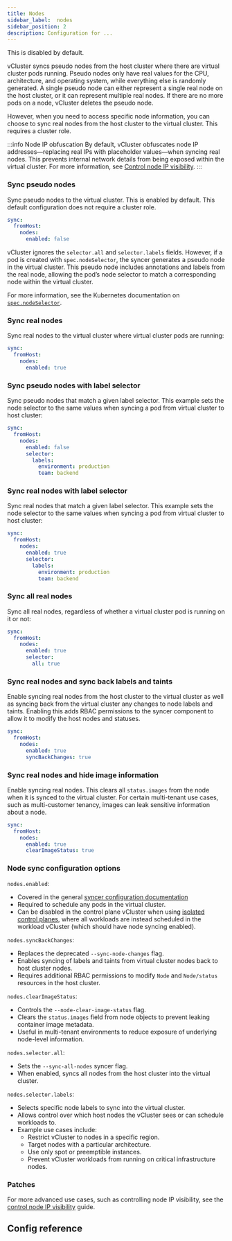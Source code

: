 ```yaml
---
title: Nodes
sidebar_label:  nodes
sidebar_position: 2
description: Configuration for ...
---
```



This is disabled by default.

vCluster syncs pseudo nodes from the host cluster where there are virtual cluster pods running. Pseudo nodes only have real values for the CPU, architecture, and operating system, while everything else is randomly generated. A single pseudo node can either represent a single real node on the host cluster, or it can represent multiple real nodes. If there are no more pods on a node, vCluster deletes the pseudo node.

However, when you need to access specific node information, you can choose to sync real nodes from the host cluster to the virtual cluster. This requires a cluster role.

:::info Node IP obfuscation
By default, vCluster obfuscates node IP addresses—replacing real IPs with placeholder values—when syncing real nodes. This prevents internal network details from being exposed within the virtual cluster. For more information, see [Control node IP visibility](../../../../learn-how-to/control-node-ip-visibility.mdx).
:::

### Sync pseudo nodes 

Sync pseudo nodes to the virtual cluster. This is enabled by default. This default configuration does not require a cluster role.

```yaml
sync:
  fromHost:
    nodes:
      enabled: false
```

vCluster ignores the `selector.all` and `selector.labels` fields. However, if a pod is created with `spec.nodeSelector`, the syncer generates a pseudo node in the virtual cluster. This pseudo node includes annotations and labels from the real node, allowing the pod’s node selector to match a corresponding node within the virtual cluster.

For more information, see the Kubernetes documentation on [`spec.nodeSelector`](https://kubernetes.io/docs/concepts/scheduling-eviction/assign-pod-node/#nodeselector).

### Sync real nodes

Sync real nodes to the virtual cluster where virtual cluster pods are running:

```yaml
sync:
  fromHost:
    nodes:
      enabled: true
```

### Sync pseudo nodes with label selector

Sync pseudo nodes that match a given label selector. This example sets the node selector to the same values when syncing a pod from virtual cluster to host cluster:

```yaml
sync:
  fromHost:
    nodes:
      enabled: false
      selector:
        labels:
          environment: production
          team: backend
```

### Sync real nodes with label selector

Sync real nodes that match a given label selector. This example sets the node selector to the same values when syncing a pod from virtual cluster to host cluster:
```YAML
sync:
  fromHost:
    nodes:
      enabled: true
      selector:
        labels:
          environment: production
          team: backend
```

### Sync all real nodes

Sync all real nodes, regardless of whether a virtual cluster pod is running on it or not:
```YAML
sync:
  fromHost:
    nodes:
      enabled: true
      selector:
        all: true
```

### Sync real nodes and sync back labels and taints

Enable syncing real nodes from the host cluster to the virtual cluster as well as syncing back from the virtual cluster any changes to node labels and taints. Enabling this adds RBAC permissions to the syncer component to allow it to modify the host nodes and statuses.
```YAML
sync:
  fromHost:
    nodes:
      enabled: true
      syncBackChanges: true
```

### Sync real nodes and hide image information

Enable syncing real nodes. This clears all `status.images` from the node when it is synced to the virtual cluster. For certain multi-tenant use cases, such as multi-customer tenancy, images can leak sensitive information about a node.
```YAML
sync:
  fromHost:
    nodes:
      enabled: true
      clearImageStatus: true
```

### Node sync configuration options

`nodes.enabled`:
- Covered in the general [syncer configuration documentation](/vcluster/introduction/architecture#enable-or-disable-synced-resources)
- Required to schedule any pods in the virtual cluster.
- Can be disabled in the control plane vCluster when using [isolated control planes](/features/isolated_control_planes),
  where all workloads are instead scheduled in the workload vCluster (which should have node syncing enabled).

`nodes.syncBackChanges`:
- Replaces the deprecated `--sync-node-changes` flag.
- Enables syncing of labels and taints from virtual cluster nodes back to host cluster nodes.
- Requires additional RBAC permissions to modify `Node` and `Node/status` resources in the host cluster.

`nodes.clearImageStatus`:
- Controls the `--node-clear-image-status` flag.
- Clears the `status.images` field from node objects to prevent leaking container image metadata.
- Useful in multi-tenant environments to reduce exposure of underlying node-level information.

`nodes.selector.all`:
- Sets the `--sync-all-nodes` syncer flag.
- When enabled, syncs all nodes from the host cluster into the virtual cluster.

`nodes.selector.labels`:
- Selects specific node labels to sync into the virtual cluster.
- Allows control over which host nodes the vCluster sees or can schedule workloads to.
- Example use cases include:
  - Restrict vCluster to nodes in a specific region.
  - Target nodes with a particular architecture.
  - Use only spot or preemptible instances.
  - Prevent vCluster workloads from running on critical infrastructure nodes.

### Patches

<Patches resource="nodes" path="status.nodeInfo.operatingSystem" direction="fromHost"  />

For more advanced use cases, such as controlling node IP visibility, see the [control node IP visibility](../../../../learn-how-to/control-node-ip-visibility.mdx) guide.

## Config reference

<SyncNodes/>

